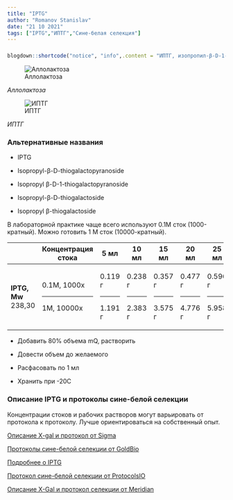 ```yaml
---
title: "IPTG"
author: "Romanov Stanislav"
date: "21 10 2021"
tags: ["IPTG","ИПТГ","Сине-белая селекция"]
---
```


###  

```r

blogdown::shortcode("notice", "info",.content = "ИПТГ, изопропил-β-D-1-тиогалактопиранозид - аналог аллолактозы, метаболита лактозы, который запускает транскрипцию lac-оперона путем связывания и ингибирования репрессора. Наличие атома серы в ИПТГ предотвращает разложение индуктора. Для индукции лактозного оперона ИПТГ используют в концентрациях от 0,1 до 2 мМ.")

```

![Аллолактоза](https://upload.wikimedia.org/wikipedia/commons/d/d9/Allolactose.png?classes=shadow&width=15pc)

*Аллолактоза*

![ИПТГ](https://upload.wikimedia.org/wikipedia/commons/thumb/0/0f/IPTG2.svg/1024px-IPTG2.svg.png?classes=shadow&width=15pc)

*ИПТГ*

### Альтернативные названия

-   IPTG

-   Isopropyl-β-D-thiogalactopyranoside

-   Isopropyl β-D-1-thiogalactopyranoside

-   Isopropyl-β-D-thiogalactoside

-   Isopropyl β-thiogalactoside

В лабораторной практике чаще всего используют 0.1М сток (1000-кратный). Можно готовить 1 М сток (10000-кратный).

+---------------------+--------------------------------------------------------------------------+--------------------------------------------------------------------------+--------------------------------------------------------------------------+--------------------------------------------------------------------------+--------------------------------------------------------------------------+--------------------------------------------------------------------------+--------------------------------------------------------------------------+
|                     | Концентрация стока                                                       | 5 мл                                                                     | 10 мл                                                                    | 15 мл                                                                    | 20 мл                                                                    | 25 мл                                                                    | 50 мл                                                                    |
+=====================+==========================================================================+==========================================================================+==========================================================================+==========================================================================+==========================================================================+==========================================================================+==========================================================================+
| **IPTG, Mw** 238,30 | 0.1М, 1000x                                                              | 0.119 г                                                                  | 0.238 г                                                                  | 0.357 г                                                                  | 0.477 г                                                                  | 0.596 г                                                                  | 1.19 г                                                                   |
|                     |                                                                          |                                                                          |                                                                          |                                                                          |                                                                          |                                                                          |                                                                          |
|                     | ------------------------------------------------------------------------ | ------------------------------------------------------------------------ | ------------------------------------------------------------------------ | ------------------------------------------------------------------------ | ------------------------------------------------------------------------ | ------------------------------------------------------------------------ | ------------------------------------------------------------------------ |
|                     |                                                                          |                                                                          |                                                                          |                                                                          |                                                                          |                                                                          |                                                                          |
|                     | 1М, 10000x                                                               | 1.191 г                                                                  | 2.383 г                                                                  | 3.575 г                                                                  | 4.776 г                                                                  | 5.958 г                                                                  | 11.92 г                                                                  |
+---------------------+--------------------------------------------------------------------------+--------------------------------------------------------------------------+--------------------------------------------------------------------------+--------------------------------------------------------------------------+--------------------------------------------------------------------------+--------------------------------------------------------------------------+--------------------------------------------------------------------------+

-   Добавить 80% объема mQ, растворить

-   Довести объем до желаемого

-   Расфасовать по 1 мл

-   Хранить при -20С

### Описание IPTG и протоколы сине-белой селекции

Концентрации стоков и рабочих растворов могут варьировать от протокола к протоколу. Лучше ориентироваться на собственный опыт.

[Описание X-gal и протокол от Sigma](https://www.sigmaaldrich.com/deepweb/assets/sigmaaldrich/product/documents/184/862/b6024pis.pdf)

[Протоколы сине-белой селекции от GoldBio](https://www.goldbio.com/uploads/documents/4ea54f373a66e61d9bdd2b95b1a940e2.pdf)

[Подробнее о IPTG](https://agscientific.com/blog/2019/05/iptg-facts-protocols/)

[Протокол сине-белой селекции от ProtocolsIO](https://www.protocols.io/view/Blue-White-Screening-of-Bacterial-Colonies-X-Gal-I-j93uid?step=3)

[Описание X-Gal и протокол селекции от Meridian](https://www.bioline.com/mwdownloads/download/link/id/2695/)
